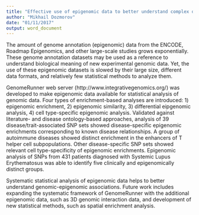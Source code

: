 ```yaml
---
title: "Effective use of epigenomic data to better understand complex diseases"
author: "Mikhail Dozmorov"
date: "01/11/2017"
output: word_document
---
```


The amount of genome annotation (epigenomic) data from the ENCODE, Roadmap Epigenomics, and other large-scale studies grows exponentially. These genome annotation datasets may be used as a reference to understand biological meaning of new experimental genomic data. Yet, the use of these epigenomic datasets is slowed by their large size, different data formats, and relatively few statistical methods to analyze them.
 
GenomeRunner web server (http://www.integrativegenomics.org/) was developed to make epigenomic data available for statistical analysis of genomic data. Four types of enrichment-based analyses are introduced: 1) epigenomic enrichment, 2) epigenomic similarity, 3) differential eipgenomic analysis, 4) cell type-specific epigenomic analysis. Validated against literature- and disease ontology-based approaches, analysis of 39 disease/trait-associated SNP sets showed disease-specific epigenomic enrichments corresponding to known disease relationships. A group of autoimmune diseases showed distinct enrichment in the enhancers of T helper cell subpopulations. Other disease-specific SNP sets showed relevant cell type-specificity of epigenomic enrichments. Epigenomic analysis of SNPs from 431 patients diagnosed with Systemic Lupus Erythematosus was able to identify five clinically and epigenomically distinct groups.

Systematic statistical analysis of epigenomic data helps to better understand genomic-epigenomic associations. Future work includes expanding the systematic framework of GenomeRunner with the additional epigenomic data, such as 3D genomic interaction data, and development of new statistical methods, such as spatial enrichment analysis.